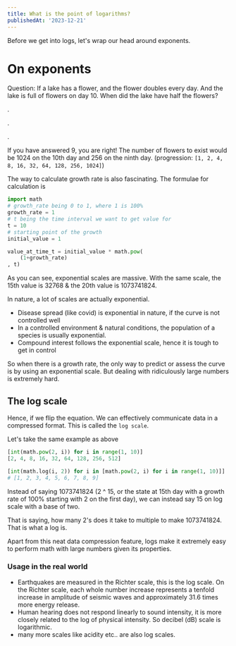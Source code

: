```yaml
---
title: What is the point of logarithms?
publishedAt: '2023-12-21'
---
```


Before we get into logs, let's wrap our head around exponents.

# On exponents


Question: If a lake has a flower, and the flower doubles every day. And the lake is full of flowers on day 10. When did the lake have half the flowers?

.

.

.

If you have answered 9, you are right! The number of flowers to exist would be 1024 on the 10th day and 256 on the ninth day. (progression: `[1, 2, 4, 8, 16, 32, 64, 128, 256, 1024]`)

The way to calculate growth rate is also fascinating. The formulae for calculation is

```python
import math
# growth_rate being 0 to 1, where 1 is 100%
growth_rate = 1
# t being the time interval we want to get value for
t = 10
# starting point of the growth
initial_value = 1

value_at_time_t = initial_value * math.pow(
    (1+growth_rate)
, t)
```

As you can see, exponential scales are massive. With the same scale, the 15th value is 32768 & the 20th value is 1073741824.

In nature, a lot of scales are actually exponential.

- Disease spread (like covid) is exponential in nature, if the curve is not controlled well
- In a controlled environment & natural conditions, the population of a species is usually exponential.
- Compound interest follows the exponential scale, hence it is tough to get in control

So when there is a growth rate, the only way to predict or assess the curve is by using an exponential scale. But dealing with ridiculously large numbers is extremely hard.

## The log scale

Hence, if we flip the equation. We can effectively communicate data in a compressed format. This is called the `log scale`.

Let's take the same example as above

```python
[int(math.pow(2, i)) for i in range(1, 10)]
[2, 4, 8, 16, 32, 64, 128, 256, 512]
```

```python
[int(math.log(i, 2)) for i in [math.pow(2, i) for i in range(1, 10)]]
# [1, 2, 3, 4, 5, 6, 7, 8, 9]
```

Instead of saying 1073741824 (2 ^ 15, or the state at 15th day with a growth rate of 100% starting with 2 on the first day), we can instead say 15 on log scale with a base of two.

That is saying, how many 2's does it take to multiple to make 1073741824. That is what a log is.

Apart from this neat data compression feature, logs make it extremely easy to perform math with large numbers given its properties.

### Usage in the real world

- Earthquakes are measured in the Richter scale, this is the log scale. On the Richter scale, each whole number increase represents a tenfold increase in amplitude of seismic waves and approximately 31.6 times more energy release.
- Human hearing does not respond linearly to sound intensity, it is more closely related to the log of physical intensity. So decibel (dB) scale is logarithmic.
- many more scales like acidity etc.. are also log scales.
